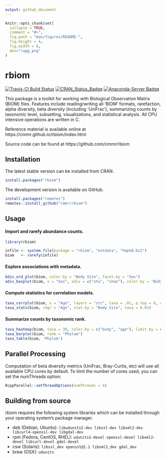 ```yaml
---
output: github_document
---
```


<!-- Run `devtools::build_readme(); pkgdown::build_home()` after editing.  -->

```r
knitr::opts_chunk$set(
  collapse = TRUE,
  comment = "#>",
  fig.path = "man/figures/README-",
  fig.height = 4,
  fig.width = 8,
  dev="ragg_png"
)
```

# rbiom

<!-- badges: start -->
[![Travis-CI Build Status](https://travis-ci.org/cmmr/rbiom.svg?branch=master)](https://travis-ci.org/cmmr/rbiom) [![CRAN\_Status\_Badge](http://www.r-pkg.org/badges/version/rbiom)](https://cran.r-project.org/package=rbiom)
[![Anaconda-Server Badge](https://anaconda.org/conda-forge/r-rbiom/badges/version.svg)](https://anaconda.org/conda-forge/r-rbiom)
<!-- badges: end -->

This package is a toolkit for working with Biological Observation Matrix
(BIOM) files. Features include reading/writing all 'BIOM' formats, rarefaction, 
alpha diversity, beta diversity (including 'UniFrac'), summarizing counts by 
taxonomic level, subsetting, visualizations, and statistical analysis. All CPU 
intensive operations are written in C.

Reference material is available online at https://cmmr.github.io/rbiom/index.html

Source code can be found at https://github.com/cmmr/rbiom



## Installation

The latest stable version can be installed from CRAN.

``` r
install.packages("rbiom")
```

The development version is available on GitHub.

``` r
install.packages("remotes")
remotes::install_github("cmmr/rbiom")
```


## Usage

#### Import and rarefy abundance counts.
```r
library(rbiom)

infile <- system.file(package = "rbiom", "extdata", "hmp50.bz2")
biom   <- rarefy(infile)
```


#### Explore associations with metadata.
```r
bdiv_ord_plot(biom, color.by = "Body Site", facet.by = "Sex")
adiv_boxplot(biom, x = "Sex", adiv = c("otu", "shan"), color.by = "Body Site")
```


#### Compute statistics for correlation models.
```r
taxa_corrplot(biom, x = "Age", layers = "stc", taxa = .01, p.top = 4, color.by = "bod")
taxa_stats(biom, regr = "Age", stat.by = "Body Site", taxa = 0.01)
```


#### Summarize counts by taxonomic rank.
```r
taxa_heatmap(biom, taxa = 30, color.by = c("body", "age"), limit.by = c(sex = "Male"))
taxa_barplot(biom, rank = "Phylum")
taxa_table(biom, 'Phylum')
```


## Parallel Processing

Computation of beta diversity metrics (UniFrac, Bray-Curtis, etc) will use all available CPU cores by default. To limit the number of cores used, you can set the numThreads option:

``` r
RcppParallel::setThreadOptions(numThreads = 4)
```



## Building from source

rbiom requires the following system libraries which can be installed through your operating system's package manager.

* deb (Debian, Ubuntu): `libudunits2-dev libssl-dev libxml2-dev libcurl4-openssl-dev libgdal-dev`
* rpm (Fedora, CentOS, RHEL): `udunits2-devel openssl-devel libxml2-devel libcurl-devel gdal-devel`
* csw (Solaris): `libssl_dev openssl@1.1 libxml2_dev gdal_dev`
* brew (OSX): `udunits`

   